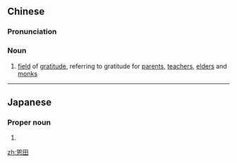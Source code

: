 ==Chinese==
{{zh-forms}}

===Pronunciation===
{{zh-pron
|m=ēntián
|c=jan1 tin4
|cat=n
}}

===Noun===
{{zh-noun}}

# {{lb|zh|Buddhism}} [[field]] of [[gratitude]], referring to gratitude for [[parent]]s, [[teacher]]s, [[elder]]s and [[monk]]s

----

==Japanese==
{{ja-kanjitab|恩|田}}

===Proper noun===
{{ja-pos|おんだ|proper}}

# {{surname|lang=ja|sort=おんだ}}

[[zh:恩田]]